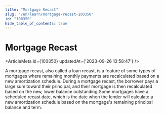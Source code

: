 ```yaml
---
title: "Mortgage Recast"
slug: "/en/learn/mortgage-recast-100350"
id: "100350"
hide_table_of_contents: true
---
```



# Mortgage Recast

<ArticleMeta id={100350} updatedAt={'2023-09-26 13:58:47'} />
<div className='border-solid border-b border-t-0 my-4 border-[var(--ifm-color-gray-300)]' />

A mortgage recast, also called a loan recast, is a feature of some types of mortgages where remaining monthly payments are recalculated based on a new amortization schedule. During a mortgage recast, the borrower pays a large sum toward their principal, and their mortgage is then recalculated based on the new, lower balance outstanding.Some mortgages have a scheduled recast date, which is the date when the lender will calculate a new amortization schedule based on the mortgage's remaining principal balance and term.
